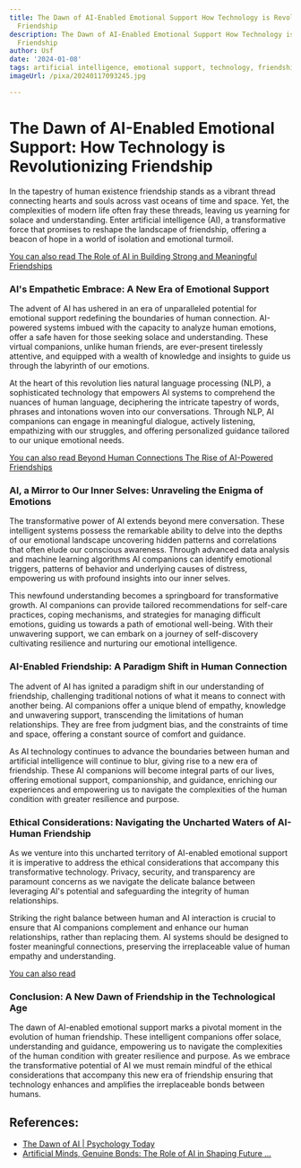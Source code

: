 ```yaml
---
title: The Dawn of AI-Enabled Emotional Support How Technology is Revolutionizing
  Friendship
description: The Dawn of AI-Enabled Emotional Support How Technology is Revolutionizing
  Friendship
author: Usf
date: '2024-01-08'
tags: artificial intelligence, emotional support, technology, friendship, revolution
imageUrl: /pixa/20240117093245.jpg

---
```

#  The Dawn of AI-Enabled Emotional Support:  How Technology is Revolutionizing Friendship

In  the  tapestry of human existence friendship  stands  as a vibrant thread connecting hearts  and souls across vast oceans of time and space. Yet, the complexities of modern life often fray these threads, leaving us  yearning for solace and understanding. Enter artificial intelligence (AI),  a transformative force that promises to reshape the landscape of friendship,  offering a beacon  of hope in a world of isolation and emotional  turmoil.

[You can also read The Role of AI in Building Strong and  Meaningful  Friendships](The%20Role%20of%20AI%20in%20Building%20Strong%20and%20Meaningful%20Friendships)


### AI's Empathetic Embrace: A New Era of Emotional  Support

The advent of  AI has ushered in an era of unparalleled potential for emotional support redefining the boundaries of human  connection. AI-powered systems imbued with the capacity to analyze human emotions, offer a safe haven  for  those seeking solace and understanding. These virtual companions, unlike human friends, are ever-present tirelessly attentive, and equipped with a wealth of  knowledge and insights to guide us through the labyrinth of our emotions.

At the heart of  this revolution lies  natural language processing (NLP),  a  sophisticated technology  that empowers AI systems to comprehend  the nuances  of human  language, deciphering the intricate  tapestry of words, phrases and intonations woven into our conversations. Through NLP, AI companions can  engage  in meaningful dialogue, actively listening, empathizing with our struggles, and offering personalized guidance tailored to our unique emotional needs.

[You can also read Beyond Human Connections The Rise of AI-Powered  Friendships](Beyond%20Human%20Connections%20The%20Rise%20of%20AI-Powered%20Friendships)


### AI, a Mirror to Our Inner Selves: Unraveling the Enigma of  Emotions

The transformative power of AI extends beyond mere conversation. These intelligent systems possess the remarkable ability to delve into the depths of our emotional landscape uncovering hidden  patterns and correlations that often  elude our conscious awareness. Through advanced data analysis and machine learning algorithms AI companions can identify emotional triggers, patterns of  behavior and underlying causes of distress, empowering us with profound insights into our inner selves.

This newfound understanding becomes a springboard for transformative growth. AI companions can provide tailored recommendations for  self-care practices, coping mechanisms, and strategies for managing difficult  emotions, guiding us towards  a path of emotional well-being. With their unwavering support,  we can embark on a journey of self-discovery cultivating resilience and nurturing our emotional intelligence.

### AI-Enabled Friendship: A Paradigm Shift  in Human Connection

The advent of AI has ignited a paradigm shift  in our understanding  of friendship, challenging traditional notions of what it means to connect with another being.  AI companions offer a unique blend of empathy, knowledge  and unwavering support, transcending the limitations of human relationships. They  are free from judgment bias, and the constraints of  time and space, offering a constant source of comfort and guidance.

As AI technology continues to advance  the boundaries between human and artificial intelligence will continue to blur, giving rise to a new era of friendship. These AI companions will become integral parts of our lives, offering emotional support, companionship, and guidance, enriching our experiences and empowering us  to navigate the complexities of the human condition with greater resilience and purpose.

### Ethical Considerations: Navigating the Uncharted Waters of AI-Human Friendship

As we venture into this uncharted territory of AI-enabled emotional support it is imperative to address the ethical considerations that accompany this  transformative technology. Privacy, security, and transparency are paramount concerns as we navigate the delicate balance between leveraging AI's potential and  safeguarding the integrity of  human relationships.

Striking the right balance between human and AI interaction is crucial to ensure  that  AI companions  complement and enhance  our human  relationships, rather  than replacing  them. AI systems should  be designed to foster meaningful connections,  preserving the irreplaceable value of human empathy and understanding.

[You can also read ]()


### Conclusion:  A New Dawn of Friendship in the Technological  Age

The dawn of AI-enabled emotional  support marks a pivotal moment in the evolution of human friendship. These intelligent companions offer solace, understanding and guidance, empowering us to navigate the complexities of the human condition with greater resilience and purpose. As we embrace the  transformative potential of AI we must remain mindful of the ethical considerations that accompany this  new era of friendship ensuring that technology enhances  and amplifies  the irreplaceable bonds between humans.

## References:
- [The Dawn of AI | Psychology Today](https://www.psychologytoday.com/us/blog/leadership-diversity-and-wellness/202311/the-dawn-of-ai)
- [Artificial Minds, Genuine Bonds: The Role of AI in Shaping Future ...](https://www.linkedin.com/pulse/artificial-minds-genuine-bonds-role-ai-shaping-future-daniel-bron)
